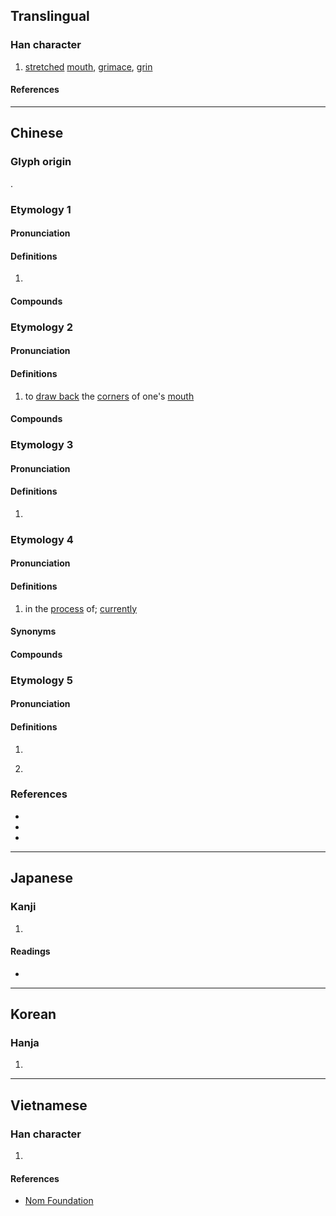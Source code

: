{{character info}}
==Translingual==

===Han character===
{{Han char|rn=30|rad=口|as=06|sn=9|four=62000|canj=RMNN|ids=⿰口列}}

# [[stretch]]ed [[mouth]], [[grimace]], [[grin]]

====References====
{{Han ref|kx=0186.090|dkj=03536|dj=0405.310|hdz=10613.160|uh=54A7}}

----

==Chinese==

===Glyph origin===
{{Han compound|口|列|c1=s|c2=p|t1=mouth; speech|ls=psc}}.

===Etymology 1===
{{zh-forms}}

====Pronunciation====
{{zh-pron
|m=liē
|c=lit6,le2,le1,le4
|mn=lia̍t
|cat=
}}

====Definitions====
{{zh-hanzi}}

# {{rfdef|zh}}

====Compounds====
{{zh-der|乾巴疵咧|咧熊|咧咧|咧子|大大咧咧|白不呲咧|罵罵咧咧|醉咧咧兒}}

===Etymology 2===
{{zh-forms}}

====Pronunciation====
{{zh-pron
|m=liě
|c=
|mn=
|cat=
}}

====Definitions====
{{zh-hanzi}}

# to [[draw back]] the [[corner]]s of one's [[mouth]]

====Compounds====
{{zh-der|咧嘴|齜牙咧嘴}}

===Etymology 3===
{{zh-forms}}

====Pronunciation====
{{zh-pron
|m=lie,liē
|cat=part
}}

====Definitions====
{{zh-hanzi}}

# {{lb|zh|dialectal}} {{rfdef|zh}}

===Etymology 4===
{{zh-forms|alt=在,塊,的,啲}}

====Pronunciation====
{{zh-pron
|mn=xm:le̍h/xm:--leh/qz:lér/tw:teh/twv:leh/jj,ph:lé
|cat=part
}}

====Definitions====
{{zh-hanzi}}

# {{lb|zh|Min Nan}} in the [[process]] of; [[currently]]
#: {{zh-x|我 咧 食飯。|I'm eat'''ing'''.|TW}}

====Synonyms====
{{zh-dial|正在}}

====Compounds====
{{zh-der|佇咧|當咧|咧欲|拄咧|拄佇咧}}

===Etymology 5===
{{zh-forms}}

====Pronunciation====
{{zh-pron
|mn=tw:--leh
|cat=part
}}

====Definitions====
{{zh-hanzi}}

# {{n-g|Sentence-final particle signalling emphasis of the preceding words.}}
# {{n-g|Sentence-final interrogative particle, similar to English ''[[what about]]''.}}
#: {{zh-x|你 好 %無？我 真 好。你 %咧{leh}？|How are you? I'm well. '''What about''' you?|TW}}

===References===
* {{R:twedu|B00314}}
* {{R:yue:Hanzi}}
* {{R:nan:thcwdq}}

----

==Japanese==

===Kanji===
{{ja-kanji|grade=|rs=口06}}

# {{rfdef|ja|sort=口06}}

====Readings====
* {{ja-readings|on=れつ,れち|kun=}}

----

==Korean==

===Hanja===
{{ko-hanja|hangeul=렬}}

# {{rfdef|ko|sort=口06}}

----

==Vietnamese==

===Han character===
{{vi-readings|rs=口06|reading=lác, sẹt, liệt, sèn, xẹt}}

# {{rfdef|vi|sort=口06}}

====References====
* [http://nomfoundation.org/common/nom_details.php?codepoint=54A7 Nom Foundation]